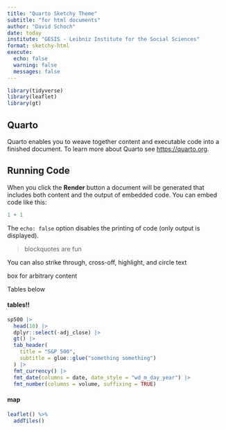 ```yaml
---
title: "Quarto Sketchy Theme"
subtitle: "for html documents"
author: "David Schoch"
date: today
institute: "GESIS - Leibniz Institute for the Social Sciences"
format: sketchy-html
execute:
  echo: false
  warning: false
  messages: false
---
```



```r

library(tidyverse)
library(leaflet)
library(gt)


```


## Quarto

Quarto enables you to weave together content and executable code into a finished document. To learn more about Quarto see <https://quarto.org>.

## Running Code

When you click the **Render** button a document will be generated that includes both content and the output of embedded code. You can embed code like this:

```r
1 + 1
```

The `echo: false` option disables the printing of code (only output is displayed).

> blockquotes are fun

You can also [strike through]{.strike}, [cross-off]{.cross}, [highlight]{.highlight}, and [circle]{.circle} text

:::{.box}
box for arbitrary content
:::

Tables below

#### tables!!

```r

sp500 |>
  head(10) |> 
  dplyr::select(-adj_close) |>
  gt() |>
  tab_header(
    title = "S&P 500",
    subtitle = glue::glue("something something")
  ) |>
  fmt_currency() |>
  fmt_date(columns = date, date_style = "wd_m_day_year") |>
  fmt_number(columns = volume, suffixing = TRUE)

```


#### map

```r
leaflet() %>% 
  addTiles() 
```